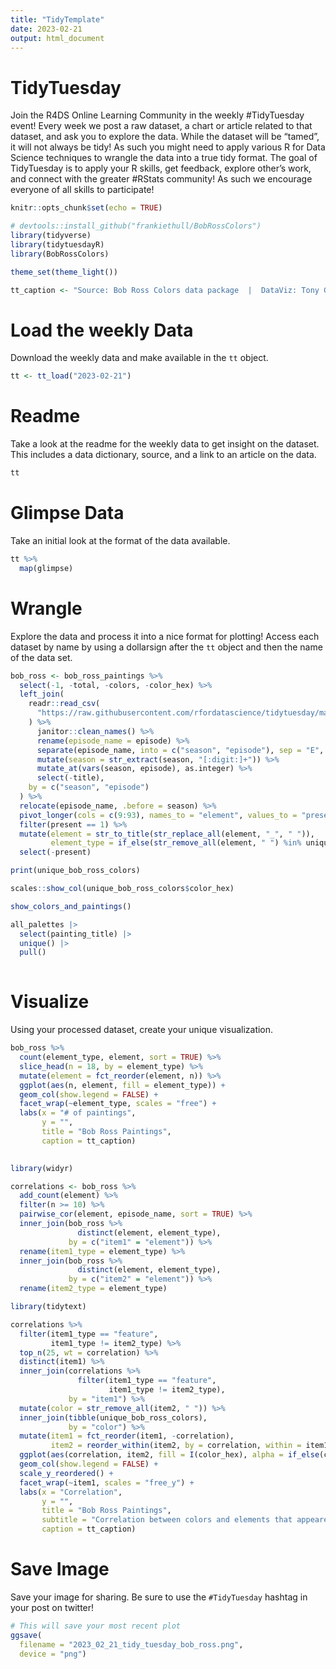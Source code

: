 ```yaml
---
title: "TidyTemplate"
date: 2023-02-21
output: html_document
---
```


# TidyTuesday

Join the R4DS Online Learning Community in the weekly #TidyTuesday event!
Every week we post a raw dataset, a chart or article related to that dataset, and ask you to explore the data.
While the dataset will be “tamed”, it will not always be tidy! As such you might need to apply various R for Data Science techniques to wrangle the data into a true tidy format.
The goal of TidyTuesday is to apply your R skills, get feedback, explore other’s work, and connect with the greater #RStats community!
As such we encourage everyone of all skills to participate!

```r

knitr::opts_chunk$set(echo = TRUE)

# devtools::install_github("frankiethull/BobRossColors")
library(tidyverse)
library(tidytuesdayR)
library(BobRossColors)

theme_set(theme_light())

tt_caption <- "Source: Bob Ross Colors data package  |  DataViz: Tony Galvan  |  Twitter: @GDataScience1  |  #TidyTuesday"

```

# Load the weekly Data

Download the weekly data and make available in the `tt` object.

```r

tt <- tt_load("2023-02-21")

```


# Readme

Take a look at the readme for the weekly data to get insight on the dataset.
This includes a data dictionary, source, and a link to an article on the data.

```r

tt

```


# Glimpse Data

Take an initial look at the format of the data available.

```r

tt %>% 
  map(glimpse)

```

# Wrangle

Explore the data and process it into a nice format for plotting! Access each dataset by name by using a dollarsign after the `tt` object and then the name of the data set.

```r

bob_ross <- bob_ross_paintings %>%
  select(-1, -total, -colors, -color_hex) %>%
  left_join(
    readr::read_csv(
      "https://raw.githubusercontent.com/rfordatascience/tidytuesday/master/data/2019/2019-08-06/bob-ross.csv"
    ) %>%
      janitor::clean_names() %>%
      rename(episode_name = episode) %>%
      separate(episode_name, into = c("season", "episode"), sep = "E", remove = FALSE) %>%
      mutate(season = str_extract(season, "[:digit:]+")) %>%
      mutate_at(vars(season, episode), as.integer) %>%
      select(-title),
    by = c("season", "episode")
  ) %>%
  relocate(episode_name, .before = season) %>%
  pivot_longer(cols = c(9:93), names_to = "element", values_to = "present") %>%
  filter(present == 1) %>%
  mutate(element = str_to_title(str_replace_all(element, "_", " ")),
         element_type = if_else(str_remove_all(element, " ") %in% unique_bob_ross_colors$color, "color", "feature")) %>%
  select(-present)

print(unique_bob_ross_colors)

```


```r

scales::show_col(unique_bob_ross_colors$color_hex)

show_colors_and_paintings()

all_palettes |>
  select(painting_title) |>
  unique() |>
  pull()
  
```

# Visualize

Using your processed dataset, create your unique visualization.

```r

bob_ross %>%
  count(element_type, element, sort = TRUE) %>%
  slice_head(n = 18, by = element_type) %>%
  mutate(element = fct_reorder(element, n)) %>%
  ggplot(aes(n, element, fill = element_type)) +
  geom_col(show.legend = FALSE) +
  facet_wrap(~element_type, scales = "free") +
  labs(x = "# of paintings",
       y = "",
       title = "Bob Ross Paintings",
       caption = tt_caption)
  
```


```r

library(widyr)

correlations <- bob_ross %>%
  add_count(element) %>%
  filter(n >= 10) %>%
  pairwise_cor(element, episode_name, sort = TRUE) %>%
  inner_join(bob_ross %>%
               distinct(element, element_type),
             by = c("item1" = "element")) %>%
  rename(item1_type = element_type) %>%
  inner_join(bob_ross %>%
               distinct(element, element_type),
             by = c("item2" = "element")) %>%
  rename(item2_type = element_type)

library(tidytext)

correlations %>%
  filter(item1_type == "feature",
         item1_type != item2_type) %>%
  top_n(25, wt = correlation) %>%
  distinct(item1) %>%
  inner_join(correlations %>%
               filter(item1_type == "feature",
                      item1_type != item2_type),
             by = "item1") %>%
  mutate(color = str_remove_all(item2, " ")) %>%
  inner_join(tibble(unique_bob_ross_colors),
             by = "color") %>%
  mutate(item1 = fct_reorder(item1, -correlation),
         item2 = reorder_within(item2, by = correlation, within = item1)) %>%
  ggplot(aes(correlation, item2, fill = I(color_hex), alpha = if_else(correlation <= 0, 0.5, 1))) +
  geom_col(show.legend = FALSE) +
  scale_y_reordered() +
  facet_wrap(~item1, scales = "free_y") +
  labs(x = "Correlation",
       y = "",
       title = "Bob Ross Paintings",
       subtitle = "Correlation between colors and elements that appeared in at least 10 paintings",
       caption = tt_caption)

```


# Save Image

Save your image for sharing. Be sure to use the `#TidyTuesday` hashtag in your post on twitter! 

```r

# This will save your most recent plot
ggsave(
  filename = "2023_02_21_tidy_tuesday_bob_ross.png",
  device = "png")

```

